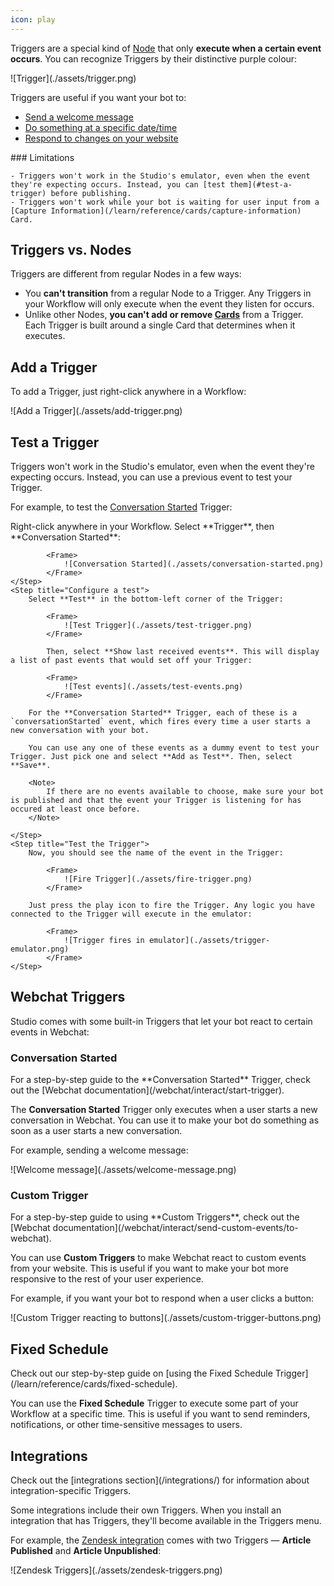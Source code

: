 ```yaml
---
icon: play
---
```


Triggers are a special kind of [Node](/learn/reference/nodes) that only **execute when a certain event occurs**. You can recognize Triggers by their distinctive purple colour:

<Frame>
![Trigger](./assets/trigger.png)
</Frame>

Triggers are useful if you want your bot to:

- [Send a welcome message](#conversation-started)
- [Do something at a specific date/time](#fixed-schedule)
- [Respond to changes on your website](#custom-trigger)

<Warning>
    ### Limitations

    - Triggers won't work in the Studio's emulator, even when the event they're expecting occurs. Instead, you can [test them](#test-a-trigger) before publishing.
    - Triggers won't work while your bot is waiting for user input from a [Capture Information](/learn/reference/cards/capture-information) Card.
</Warning>

## Triggers vs. Nodes

Triggers are different from regular Nodes in a few ways:

- You **can't transition** from a regular Node to a Trigger. Any Triggers in your Workflow will only execute when the event they listen for occurs.
- Unlike other Nodes, **you can't add or remove [Cards](/learn/reference/cards)** from a Trigger. Each Trigger is built around a single Card that determines when it executes.

## Add a Trigger

To add a Trigger, just right-click anywhere in a Workflow:

<Frame>
![Add a Trigger](./assets/add-trigger.png)
</Frame>

## Test a Trigger

Triggers won't work in the Studio's emulator, even when the event they're expecting occurs. Instead, you can use a previous event to test your Trigger.

For example, to test the [Conversation Started](#conversation-started) Trigger:

<Steps>
    <Step title="Add the Trigger to your Workflow">
        Right-click anywhere in your Workflow. Select **Trigger**, then **Conversation Started**:

            <Frame>
                ![Conversation Started](./assets/conversation-started.png)
            </Frame>
    </Step>
    <Step title="Configure a test">
        Select **Test** in the bottom-left corner of the Trigger:

            <Frame>
                ![Test Trigger](./assets/test-trigger.png)
            </Frame>

            Then, select **Show last received events**. This will display a list of past events that would set off your Trigger:

            <Frame>
                ![Test events](./assets/test-events.png)
            </Frame>

        For the **Conversation Started** Trigger, each of these is a `conversationStarted` event, which fires every time a user starts a new conversation with your bot.
        
        You can use any one of these events as a dummy event to test your Trigger. Just pick one and select **Add as Test**. Then, select **Save**.

        <Note>
            If there are no events available to choose, make sure your bot is published and that the event your Trigger is listening for has occured at least once before.
        </Note>

    </Step>
    <Step title="Test the Trigger">
        Now, you should see the name of the event in the Trigger:

            <Frame>
                ![Fire Trigger](./assets/fire-trigger.png)
            </Frame>

        Just press the play icon to fire the Trigger. Any logic you have connected to the Trigger will execute in the emulator:

            <Frame>
                ![Trigger fires in emulator](./assets/trigger-emulator.png)
            </Frame>
    </Step>
</Steps>

## Webchat Triggers

Studio comes with some built-in Triggers that let your bot react to certain events in Webchat:

### Conversation Started

<Tip>
    For a step-by-step guide to the **Conversation Started** Trigger, check out the [Webchat documentation](/webchat/interact/start-trigger).
</Tip>

The **Conversation Started** Trigger only executes when a user starts a new conversation in Webchat. You can use it to make your bot do something as soon as a user starts a new conversation. 

For example, sending a welcome message:

<Frame>
![Welcome message](./assets/welcome-message.png)
</Frame>

### Custom Trigger

<Tip>
    For a step-by-step guide to using **Custom Triggers**, check out the [Webchat documentation](/webchat/interact/send-custom-events/to-webchat).
</Tip>

You can use **Custom Triggers** to make Webchat react to custom events from your website. This is useful if you want to make your bot more responsive to the rest of your user experience.

For example, if you want your bot to respond when a user clicks a button:

<Frame>
![Custom Trigger reacting to buttons](./assets/custom-trigger-buttons.png)
</Frame>

## Fixed Schedule

<Tip>
   Check out our step-by-step guide on [using the Fixed Schedule Trigger](/learn/reference/cards/fixed-schedule).
</Tip>

You can use the **Fixed Schedule** Trigger to execute some part of your Workflow at a specific time. This is useful if you want to send reminders, notifications, or other time-sensitive messages to users.

## Integrations

<Tip>
    Check out the [integrations section](/integrations/) for information about integration-specific Triggers.
</Tip>

Some integrations include their own Triggers. When you install an integration that has Triggers, they'll become available in the Triggers menu.

For example, the [Zendesk integration](/integrations/integration-guides/zendesk) comes with two Triggers — **Article Published** and **Article Unpublished**:

<Frame>
![Zendesk Triggers](./assets/zendesk-triggers.png)
</Frame>